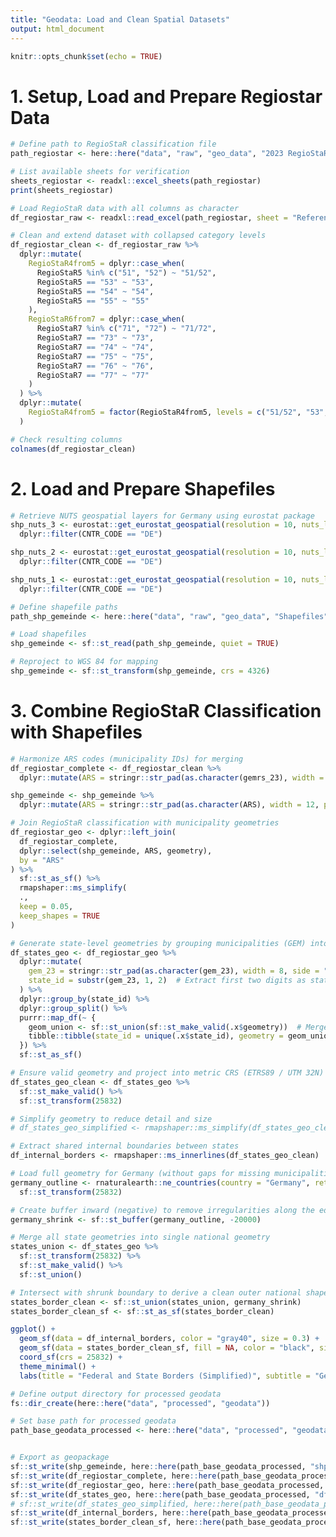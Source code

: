 ```yaml
---
title: "Geodata: Load and Clean Spatial Datasets"
output: html_document
---
```


```r
knitr::opts_chunk$set(echo = TRUE)
```

# 1. Setup, Load and Prepare Regiostar Data

```r
# Define path to RegioStaR classification file
path_regiostar <- here::here("data", "raw", "geo_data", "2023 RegioStaR-Referenzdateien.xlsx")

# List available sheets for verification
sheets_regiostar <- readxl::excel_sheets(path_regiostar)
print(sheets_regiostar)

# Load RegioStaR data with all columns as character
df_regiostar_raw <- readxl::read_excel(path_regiostar, sheet = "ReferenzGebietsstand2023", col_types = "text")

# Clean and extend dataset with collapsed category levels
df_regiostar_clean <- df_regiostar_raw %>%
  dplyr::mutate(
    RegioStaR4from5 = dplyr::case_when(
      RegioStaR5 %in% c("51", "52") ~ "51/52",
      RegioStaR5 == "53" ~ "53",
      RegioStaR5 == "54" ~ "54",
      RegioStaR5 == "55" ~ "55"
    ),
    RegioStaR6from7 = dplyr::case_when(
      RegioStaR7 %in% c("71", "72") ~ "71/72",
      RegioStaR7 == "73" ~ "73",
      RegioStaR7 == "74" ~ "74",
      RegioStaR7 == "75" ~ "75",
      RegioStaR7 == "76" ~ "76",
      RegioStaR7 == "77" ~ "77"
    )
  ) %>%
  dplyr::mutate(
    RegioStaR4from5 = factor(RegioStaR4from5, levels = c("51/52", "53", "54", "55"))
  )

# Check resulting columns
colnames(df_regiostar_clean)
```

# 2. Load and Prepare Shapefiles

```r
# Retrieve NUTS geospatial layers for Germany using eurostat package
shp_nuts_3 <- eurostat::get_eurostat_geospatial(resolution = 10, nuts_level = 3) %>%
  dplyr::filter(CNTR_CODE == "DE")

shp_nuts_2 <- eurostat::get_eurostat_geospatial(resolution = 10, nuts_level = 2) %>%
  dplyr::filter(CNTR_CODE == "DE")

shp_nuts_1 <- eurostat::get_eurostat_geospatial(resolution = 10, nuts_level = 1) %>%
  dplyr::filter(CNTR_CODE == "DE")
```

```r
# Define shapefile paths 
path_shp_gemeinde <- here::here("data", "raw", "geo_data", "Shapefiles", "Shapefile_Zensus2022", "EPSG_25832", "VG250_GEM.shp")

# Load shapefiles
shp_gemeinde <- sf::st_read(path_shp_gemeinde, quiet = TRUE)

# Reproject to WGS 84 for mapping
shp_gemeinde <- sf::st_transform(shp_gemeinde, crs = 4326)
```

# 3. Combine RegioStaR Classification with Shapefiles

```r
# Harmonize ARS codes (municipality IDs) for merging
df_regiostar_complete <- df_regiostar_clean %>%
  dplyr::mutate(ARS = stringr::str_pad(as.character(gemrs_23), width = 12, pad = "0"))

shp_gemeinde <- shp_gemeinde %>%
  dplyr::mutate(ARS = stringr::str_pad(as.character(ARS), width = 12, pad = "0"))

# Join RegioStaR classification with municipality geometries
df_regiostar_geo <- dplyr::left_join(
  df_regiostar_complete,
  dplyr::select(shp_gemeinde, ARS, geometry),
  by = "ARS"
) %>%
  sf::st_as_sf() %>%
  rmapshaper::ms_simplify(
  ., 
  keep = 0.05,
  keep_shapes = TRUE
)
```

```r
# Generate state-level geometries by grouping municipalities (GEM) into Bundesländer
df_states_geo <- df_regiostar_geo %>%
  dplyr::mutate(
    gem_23 = stringr::str_pad(as.character(gem_23), width = 8, side = "left", pad = "0"),  # Standardize ID length
    state_id = substr(gem_23, 1, 2)  # Extract first two digits as state ID
  ) %>%
  dplyr::group_by(state_id) %>%
  dplyr::group_split() %>%
  purrr::map_df(~ {
    geom_union <- sf::st_union(sf::st_make_valid(.x$geometry))  # Merge all geometries within state
    tibble::tibble(state_id = unique(.x$state_id), geometry = geom_union)
  }) %>%
  sf::st_as_sf()

# Ensure valid geometry and project into metric CRS (ETRS89 / UTM 32N)
df_states_geo_clean <- df_states_geo %>%
  sf::st_make_valid() %>%
  sf::st_transform(25832)

# Simplify geometry to reduce detail and size
# df_states_geo_simplified <- rmapshaper::ms_simplify(df_states_geo_clean, keep = 0.5, keep_shapes = TRUE)

# Extract shared internal boundaries between states
df_internal_borders <- rmapshaper::ms_innerlines(df_states_geo_clean)
```


```r
# Load full geometry for Germany (without gaps for missing municipalities) and reproject to match other data
germany_outline <- rnaturalearth::ne_countries(country = "Germany", returnclass = "sf") %>%
  sf::st_transform(25832)

# Create buffer inward (negative) to remove irregularities along the edge
germany_shrink <- sf::st_buffer(germany_outline, -20000)

# Merge all state geometries into single national geometry
states_union <- df_states_geo %>%
  sf::st_transform(25832) %>%
  sf::st_make_valid() %>%
  sf::st_union()

# Intersect with shrunk boundary to derive a clean outer national shape
states_border_clean <- sf::st_union(states_union, germany_shrink)
states_border_clean_sf <- sf::st_as_sf(states_border_clean)
```


```r
ggplot() +
  geom_sf(data = df_internal_borders, color = "gray40", size = 0.3) +  # Internal borders
  geom_sf(data = states_border_clean_sf, fill = NA, color = "black", size = 0.5) +  # National border
  coord_sf(crs = 25832) +
  theme_minimal() +
  labs(title = "Federal and State Borders (Simplified)", subtitle = "Germany - RegioStaR Shapes")
```

```r
# Define output directory for processed geodata
fs::dir_create(here::here("data", "processed", "geodata"))

# Set base path for processed geodata
path_base_geodata_processed <- here::here("data", "processed", "geodata")


# Export as geopackage
sf::st_write(shp_gemeinde, here::here(path_base_geodata_processed, "shp_gemeinde.gpkg"), delete_dsn = TRUE)
sf::st_write(df_regiostar_complete, here::here(path_base_geodata_processed, "df_regiostar_complete.gpkg"), delete_dsn = TRUE)
sf::st_write(df_regiostar_geo, here::here(path_base_geodata_processed, "df_regiostar_geo.gpkg"), delete_dsn = TRUE)
sf::st_write(df_states_geo, here::here(path_base_geodata_processed, "df_states_geo.gpkg"), delete_dsn = TRUE)
# sf::st_write(df_states_geo_simplified, here::here(path_base_geodata_processed, "df_states_geo_simplified.gpkg"), delete_dsn = TRUE)
sf::st_write(df_internal_borders, here::here(path_base_geodata_processed, "df_internal_borders.gpkg"), delete_dsn = TRUE)
sf::st_write(states_border_clean_sf, here::here(path_base_geodata_processed, "states_border_clean_sf.gpkg"), delete_dsn = TRUE)

```


